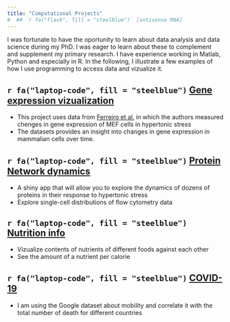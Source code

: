```yaml
---
title: "Computational Projects"
#  ## `r fa("flask", fill = "steelblue")` [antisense RNA]
---
```


I was fortunate to have the oportunity to learn about data analysis and data science during my PhD. I was eager to learn about these to complement and supplement my primary research. I have experience working in Matlab, Python and especially in R. In the following, I illustrate a few examples of how I use programming to access data and vizualize it.



## `r fa("laptop-code", fill = "steelblue")` [Gene expression vizualization](https://athiemicke.com/Project0.html)

- This project uses data from [Ferreiro et al.](https://www.ncbi.nlm.nih.gov/pubmed/20187982) in which the authors measured chenges in gene expression of MEF cells in hypertonic stress
- The datasets provides an insight into changes in gene expression in mammalian cells over time. 


<!-- ## `r fa("laptop-code", fill = "steelblue")` [Natural language processing approach to search for hidden information in the scientific literature](https://athiemicke.com/Project1.html) -->

<!-- - In this project I applied methods of natural language processing to the scientific literature -->
<!-- - I am a systems biologist and am interested in behavior of cells in certain conditions -->
<!-- - This means I am looking at biology in a different angle than most biologists do -->
<!-- - In this project I apply this angle and screen throught the fullltext of 1000s of articles that meet specific criteria to unveil hidden results and information -->



## `r fa("laptop-code", fill = "steelblue")` [Protein Network dynamics](https://athiemicke.com/Project2.html)

- A shiny app that will allow you to explore the dynamics of dozens of proteins in their response to hypertonic stress
- Explore single-cell distributions of flow cytometry data


<!-- ## `r fa("laptop-code", fill = "steelblue")`  [Machine learning applied to Health care datasets](https://athiemicke.com/Project3.html) -->

<!-- - A combined dataset of hospice, census and cancer data -->
<!-- - We applied machine learning algorhitms to uncover hidden trends and connections -->

## `r fa("laptop-code", fill = "steelblue")`  [Nutrition info](https://athiemicke.com/Project4.html)

- Vizualize contents of nutrients of different foods against each other
- See the amount of a nutrient per calorie


## `r fa("laptop-code", fill = "steelblue")`  [COVID-19](https://athiemicke.com/Project5.html)

- I am using the Google dataset about mobility and correlate it with the total number of death
for different countries
